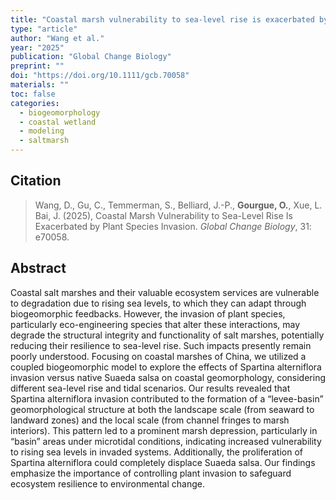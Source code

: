 ```yaml
---
title: "Coastal marsh vulnerability to sea-level rise is exacerbated by plant species invasion"
type: "article"
author: "Wang et al."
year: "2025"
publication: "Global Change Biology"
preprint: ""
doi: "https://doi.org/10.1111/gcb.70058"
materials: ""
toc: false
categories:
  - biogeomorphology
  - coastal wetland
  - modeling
  - saltmarsh
---
```


## Citation

> Wang, D., Gu, C., Temmerman, S., Belliard, J.-P., **Gourgue, O.**, Xue, L. Bai, J. (2025), Coastal Marsh Vulnerability to Sea-Level Rise Is Exacerbated by Plant Species Invasion. *Global Change Biology*, 31: e70058.

## Abstract

Coastal salt marshes and their valuable ecosystem services are vulnerable to degradation due to rising sea levels, to which they can adapt through biogeomorphic feedbacks. However, the invasion of plant species, particularly eco-engineering species that alter these interactions, may degrade the structural integrity and functionality of salt marshes, potentially reducing their resilience to sea-level rise. Such impacts presently remain poorly understood. Focusing on coastal marshes of China, we utilized a coupled biogeomorphic model to explore the effects of Spartina alterniflora invasion versus native Suaeda salsa on coastal geomorphology, considering different sea-level rise and tidal scenarios. Our results revealed that Spartina alterniflora invasion contributed to the formation of a “levee-basin” geomorphological structure at both the landscape scale (from seaward to landward zones) and the local scale (from channel fringes to marsh interiors). This pattern led to a prominent marsh depression, particularly in “basin” areas under microtidal conditions, indicating increased vulnerability to rising sea levels in invaded systems. Additionally, the proliferation of Spartina alterniflora could completely displace Suaeda salsa. Our findings emphasize the importance of controlling plant invasion to safeguard ecosystem resilience to environmental change.